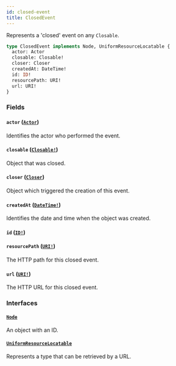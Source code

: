 ```yaml
---
id: closed-event
title: ClosedEvent
---
```


Represents a 'closed' event on any `Closable`.

```graphql
type ClosedEvent implements Node, UniformResourceLocatable {
  actor: Actor
  closable: Closable!
  closer: Closer
  createdAt: DateTime!
  id: ID!
  resourcePath: URI!
  url: URI!
}
```

### Fields

#### `actor` ([`Actor`](/docs/api/interfaces/actor))

Identifies the actor who performed the event.

#### `closable` ([`Closable!`](/docs/api/interfaces/closable))

Object that was closed.

#### `closer` ([`Closer`](/docs/api/unions/closer))

Object which triggered the creation of this event.

#### `createdAt` ([`DateTime!`](/docs/api/scalars/date-time))

Identifies the date and time when the object was created.

#### `id` ([`ID!`](/docs/api/scalars/id))

#### `resourcePath` ([`URI!`](/docs/api/scalars/uri))

The HTTP path for this closed event.

#### `url` ([`URI!`](/docs/api/scalars/uri))

The HTTP URL for this closed event.

### Interfaces

#### [`Node`](/docs/api/interfaces/node)

An object with an ID.

#### [`UniformResourceLocatable`](/docs/api/interfaces/uniform-resource-locatable)

Represents a type that can be retrieved by a URL.
